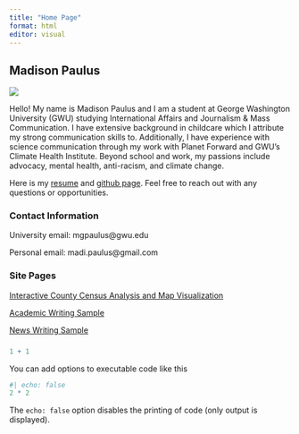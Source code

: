 ```yaml
---
title: "Home Page"
format: html
editor: visual
---
```


## Madison Paulus

![](IMG_3149.JPG){fig-alt="Image of Madison Paulus"}

Hello! My name is Madison Paulus and I am a student at George Washington University (GWU) studying International Affairs and Journalism & Mass Communication. I have extensive background in childcare which I attribute my strong communication skills to. Additionally, I have experience with science communication through my work with Planet Forward and GWU's Climate Health Institute. Beyond school and work, my passions include advocacy, mental health, anti-racism, and climate change.

Here is my [resume](https://github.com/madipaulus/personalwebsite/blob/2282534c56fa5e6aa09cd1ad4368d399440828ff/Madison%20Paulus%20Resume.pdf) and [github page](https://github.com/madipaulus). Feel free to reach out with any questions or opportunities.

### Contact Information

University email: mgpaulus\@gwu.edu

Personal email: madi.paulus\@gmail.com

### Site Pages

[Interactive County Census Analysis and Map Visualization](https://madipaulus.github.io/personalwebsite/interactive_county_census_analysis_and_map_visualization.html)

[Academic Writing Sample](https://madipaulus.github.io/personalwebsite/academic_writing_sample.html)

[News Writing Sample](https://madipaulus.github.io/personalwebsite/news_writing_sample.html)

### 

```r
1 + 1
```

You can add options to executable code like this

```r
#| echo: false
2 * 2
```

The `echo: false` option disables the printing of code (only output is displayed).
